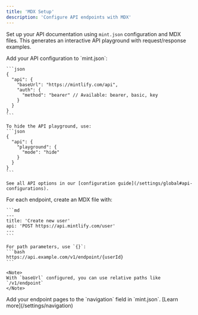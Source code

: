 ```yaml
---
title: 'MDX Setup'
description: 'Configure API endpoints with MDX'
---
```


Set up your API documentation using `mint.json` configuration and MDX files. This generates an interactive API playground with request/response examples.

<Steps>
  <Step title="Set up mint.json">
    Add your API configuration to `mint.json`:

    ```json
    {
      "api": {
        "baseUrl": "https://mintlify.com/api",
        "auth": {
          "method": "bearer" // Available: bearer, basic, key
        }
      }
    }
    ```

    To hide the API playground, use:
    ```json
    {
      "api": {
        "playground": {
          "mode": "hide"
        }
      }
    }
    ```

    See all API options in our [configuration guide](/settings/global#api-configurations).
  </Step>
  
  <Step title="Create endpoint pages">
    For each endpoint, create an MDX file with:

    ```md
    ---
    title: 'Create new user'
    api: 'POST https://api.mintlify.com/user'
    ---
    ```

    For path parameters, use `{}`:
    ```bash
    https://api.example.com/v1/endpoint/{userId}
    ```

    <Note>
    With `baseUrl` configured, you can use relative paths like `/v1/endpoint`
    </Note>
  </Step>

  <Step title="Add to navigation">
    Add your endpoint pages to the `navigation` field in `mint.json`. [Learn more](/settings/navigation)
  </Step>
</Steps>